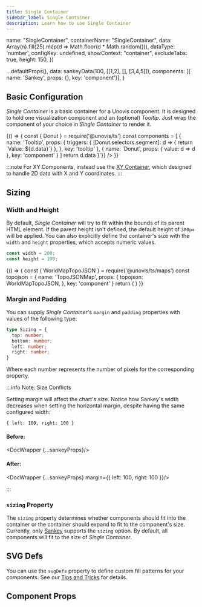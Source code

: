 ```yaml
---
title: Single Container
sidebar_label: Single Container
description: Learn how to use Single Container
---
```



  name: "SingleContainer",
  containerName: "SingleContainer",
  data: Array(n).fill(25).map(d => Math.floor(d * Math.random())),
  dataType: 'number',
  configKey: undefined,
  showContext: "container",
  excludeTabs: true,
  height: 150,
})

  ...defaultProps(),
  data: sankeyData(100, [[1,2], [], [3,4,5]]),
  components: [{ name: 'Sankey', props: {}, key: 'component'}],
}

## Basic Configuration
_Single Container_ is a basic container for a Unovis component. It is designed to hold one
visualization component and an (optional) _Tooltip_. Just wrap the
component of your choice in _Single Container_ to render it.

<BrowserOnly>
{() => {
  const { Donut } = require('@unovis/ts')
  const components = [
    {
      name: 'Tooltip',
      props: {
        triggers: {
          [Donut.selectors.segment]: d => {
            return `Value: ${d.data}`}
        },
      },
      key: 'tooltip'
    },
    { name: 'Donut', props: { value: d => d }, key: 'component' }
  ]
  return <DocWrapper {...defaultProps()}
    height={150}
    components={components}
    imports={{ '@unovis/ts': ['Donut'] }}
    showContext='full'
    excludeTabs={false}
    declarations={{ triggers: `{ [Donut.selectors.segment]: d => d.data }`}}
  />
}}
</BrowserOnly>

:::note
For XY Components, instead use the <a href="XY_Container">XY Container</a>, which designed to handle
2D data with X and Y coordinates.
:::

## Sizing
### Width and Height
By default, _Single Container_ will try to fit within the bounds of its parent HTML element. If the parent
height isn't defined, the default height of `300px` will be applied. You can also explicitly define the container's
size with the `width` and `height` properties, which accepts numeric values.

```ts
const width = 200;
const height = 100;
```

<div className='center'>
  <BrowserOnly>
  {() => {
    const { WorldMapTopoJSON } = require('@unovis/ts/maps')
    const topojson = { name: 'TopoJSONMap',
      props: { topojson: WorldMapTopoJSON, },
      key: 'component'
    }
    return (
      <DocWrapper {...defaultProps()} containerProps={{ height: 100, width: 200 }} components={[topojson]}/>
    )
  }}
  </BrowserOnly>
</div>

### Margin and Padding
You can supply _Single Container_'s `margin` and `padding` properties with values of the following type:

```ts
type Sizing = {
  top: number;
  bottom: number;
  left: number;
  right: number;
}
```

Where each number represents the number of pixels for the corresponding property.

:::info Note: Size Conflicts

Setting margin will affect the chart's size. Notice how Sankey's width decreases when setting the
horizontal margin, despite having the same configured width:

```
{ left: 100, right: 100 }
```

#### Before:
<DocWrapper {...sankeyProps}/>

#### After:
<DocWrapper {...sankeyProps} margin={{ left: 100, right: 100 }}/>

:::

### `sizing` Property
The `sizing` property determines whether components should fit into the container
or the container should expand to fit to the component's size. Currently, only <a href="/docs/networks-and-flows/Sankey#component-sizing">
Sankey</a> supports the `sizing` option. By default, all components will fit to the size of _Single Container_.

## SVG Defs
You can use the `svgDefs` property to define custom fill patterns for your components.
See our <a href="/docs/guides/tips-and-tricks#custom-fills-with-svg-defs">Tips and Tricks</a> for details.

## Component Props
<PropTable name="VisSingleContainer"/>
